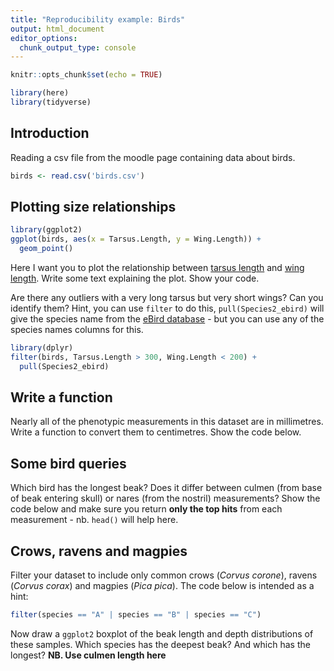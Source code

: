 ```yaml
---
title: "Reproducibility example: Birds"
output: html_document
editor_options: 
  chunk_output_type: console
---
```


```r
knitr::opts_chunk$set(echo = TRUE)

library(here)
library(tidyverse)
```

## Introduction
Reading a csv file from the moodle page containing data about birds.

```r
birds <- read.csv('birds.csv')
```

## Plotting size relationships
```r
library(ggplot2)
ggplot(birds, aes(x = Tarsus.Length, y = Wing.Length)) +
  geom_point()
```

Here I want you to plot the relationship between [tarsus length](https://en.wikipedia.org/wiki/Bird_measurement#Tarsus) and [wing length](https://en.wikipedia.org/wiki/Bird_measurement#Wing). Write some text explaining the plot. Show your code.

Are there any outliers with a very long tarsus but very short wings? Can you identify them? Hint, you can use `filter` to do this, `pull(Species2_ebird)` will give the species name from the [eBird database](https://ebird.org/home) - but you can use any of the species names columns for this.

```r
library(dplyr)
filter(birds, Tarsus.Length > 300, Wing.Length < 200) + 
  pull(Species2_ebird)
```


## Write a function

Nearly all of the phenotypic measurements in this dataset are in millimetres. Write a function to convert them to centimetres. Show the code below. 

## Some bird queries

Which bird has the longest beak? Does it differ between culmen (from base of beak entering skull) or nares (from the nostril) measurements? Show the code below and make sure you return **only the top hits** from each measurement - nb. `head()` will help here.

## Crows, ravens and magpies

Filter your dataset to include only common crows (*Corvus corone*), ravens (*Corvus corax*) and magpies (*Pica pica*). The code below is intended as a hint:

```r
filter(species == "A" | species == "B" | species == "C") 
```

Now draw a `ggplot2` boxplot of the beak length and depth distributions of these samples. Which species has the deepest beak? And which has the longest? **NB. Use culmen length here**





